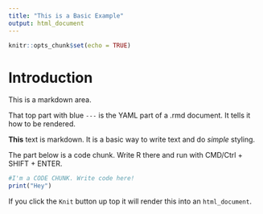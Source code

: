 ```yaml
---
title: "This is a Basic Example"
output: html_document
---
```


```r
knitr::opts_chunk$set(echo = TRUE)
```

# Introduction

This is a markdown area.

That top part with blue `---` is the YAML part of a .rmd document. It tells it how to be rendered.

**This** text is markdown. It is a basic way to write text and do *simple* styling.

The part below is a code chunk. Write R there and run with CMD/Ctrl + SHIFT + ENTER.

```r
#I'm a CODE CHUNK. Write code here!
print("Hey")
```

If you click the `Knit` button up top it will render this into an `html_document`.

